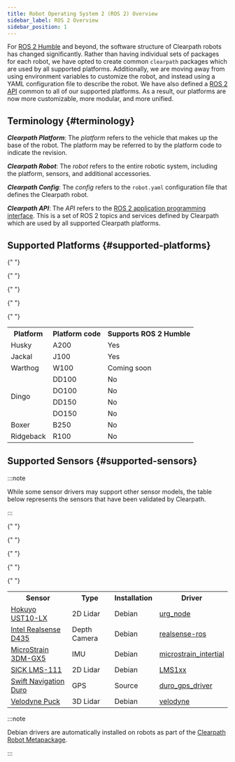 ```yaml
---
title: Robot Operating System 2 (ROS 2) Overview
sidebar_label: ROS 2 Overview
sidebar_position: 1
---
```


For [ROS 2 Humble](https://docs.ros.org/en/humble/index.html) and beyond, the software structure of Clearpath robots has changed significantly. Rather than having individual sets of packages for each
robot, we have opted to create common `clearpath` packages which are used by all supported platforms. Additionally, we are moving away from using environment variables
to customize the robot, and instead using a YAML configuration file to describe the robot. We have also defined a [ROS 2 API](api/overview) common to all of our supported platforms. As a result,
our platforms are now more customizable, more modular, and more unified.

## Terminology {#terminology}

**_Clearpath Platform_**: The _platform_ refers to the vehicle that makes up the base of the robot. The platform may be referred to by
the platform code to indicate the revision.

**_Clearpath Robot_**: The _robot_ refers to the entire robotic system, including the platform, sensors, and additional accessories.

**_Clearpath Config_**: The _config_ refers to the `robot.yaml` configuration file that defines the Clearpath robot.

**_Clearpath API_**: The _API_ refers to the [ROS 2 application programming interface](api/overview). This is a set of ROS 2 topics and services defined
by Clearpath which are used by all supported Clearpath platforms.

## Supported Platforms {#supported-platforms}

<table>
  <tr>
    <th>Platform</th>
    <th>Platform code</th>
    <th>Supports ROS 2 Humble</th>
  </tr>

{" "}

<tr>
  <td>Husky</td>
  <td>A200</td>
  <td>Yes</td>
</tr>

{" "}

<tr>
  <td>Jackal</td>
  <td>J100</td>
  <td>Yes</td>
</tr>

{" "}

<tr>
  <td>Warthog</td>
  <td>W100</td>
  <td>Coming soon</td>
</tr>

{" "}

<tr>
  <td rowspan="5">Dingo</td>
</tr>
<tr>
  <td>DD100</td>
  <td>No</td>
</tr>
<tr>
  <td>DO100</td>
  <td>No</td>
</tr>
<tr>
  <td>DD150</td>
  <td>No</td>
</tr>
<tr>
  <td>DO150</td>
  <td>No</td>
</tr>

{" "}

<tr>
  <td>Boxer</td>
  <td>B250</td>
  <td>No</td>
</tr>

  <tr>
    <td>Ridgeback</td>
    <td>R100</td>
    <td>No</td>
  </tr>
</table>

## Supported Sensors {#supported-sensors}

:::note

While some sensor drivers may support other sensor models, the table below represents the
sensors that have been validated by Clearpath.

:::

<table>
  <tr>
    <th>Sensor</th>
    <th>Type</th>
    <th>Installation</th>
    <th>Driver</th>
  </tr>

{" "}

<tr>
  <td>
    <a href="../robots/accessories/sensors/lidar_2d/hokuyo_ust10_lx">Hokuyo UST10-LX</a>
  </td>
  <td>2D Lidar</td>
  <td>Debian</td>
  <td>
    <a href="https://github.com/ros-drivers/urg_node">urg_node</a>
  </td>
</tr>

{" "}

<tr>
  <td>
    <a href="../robots/accessories/sensors/cameras/realsense_d435">Intel Realsense D435</a>
  </td>
  <td>Depth Camera</td>
  <td>Debian</td>
  <td>
    <a href="https://github.com/IntelRealSense/realsense-ros/tree/ros2-development">realsense-ros</a>
  </td>
</tr>

{" "}

<tr>
  <td>
    <a href="../robots/accessories/sensors/imu/microstrain_3dm_gx5">MicroStrain 3DM-GX5</a>
  </td>
  <td>IMU</td>
  <td>Debian</td>
  <td>
    <a href="https://github.com/LORD-MicroStrain/microstrain_inertial/tree/ros2">microstrain_intertial</a>
  </td>
</tr>

{" "}

<tr>
  <td>
    <a href="../robots/accessories/sensors/lidar_2d/sick_lms111">SICK LMS-111</a>
  </td>
  <td>2D Lidar</td>
  <td>Debian</td>
  <td>
    <a href="https://github.com/clearpathrobotics/LMS1xx">LMS1xx</a>
  </td>
</tr>

{" "}

<tr>
  <td>
    <a href="../robots/accessories/sensors/gps/swift_navigation_duro">Swift Navigation Duro</a>
  </td>
  <td>GPS</td>
  <td>Source</td>
  <td>
    <a href="https://github.com/szenergy/duro_gps_driver/tree/ros2-humble">duro_gps_driver</a>
  </td>
</tr>

  <tr>
    <td><a href="../robots/accessories/sensors/lidar_3d/velodyne_puck">Velodyne Puck</a></td>
    <td>3D Lidar</td>
    <td>Debian</td>
    <td><a href="https://github.com/ros-drivers/velodyne/tree/ros2">velodyne</a></td>
  </tr>
</table>

:::note

Debian drivers are automatically installed on robots as part of the [Clearpath Robot Metapackage](../ros/installation/robot.mdx#clearpath-robot-metapackage).

:::

